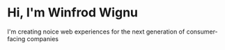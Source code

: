 # Hi, I'm Winfrod Wignu

I'm creating noice web experiences for the next generation of consumer-facing companies
